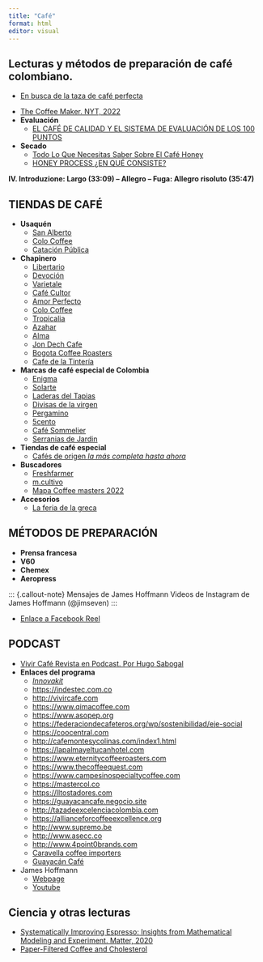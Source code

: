 ```yaml
---
title: "Café"
format: html
editor: visual
---
```


## Lecturas y métodos de preparación de café colombiano.

-   [En busca de la taza de café perfecta](https://enlaceejemplo.com/)

<!-- -->

-   [The Coffee Maker. NYT, 2022](https://www.nytimes.com/)
-   **Evaluación**
    -   [EL CAFÉ DE CALIDAD Y EL SISTEMA DE EVALUACIÓN DE LOS 100 PUNTOS](https://enlaceejemplo.com/)
-   **Secado**
    -   [Todo Lo Que Necesitas Saber Sobre El Café Honey](https://enlaceejemplo.com/)
    -   [HONEY PROCESS ¿EN QUÉ CONSISTE?](https://enlaceejemplo.com/)

**IV. Introduzione: Largo (33:09) -- Allegro -- Fuga: Allegro risoluto (35:47)**

## TIENDAS DE CAFÉ

-   **Usaquén**
    -   [San Alberto](https://www.cafesanalberto.com/)
    -   [Colo Coffee](https://www.colocoffee.co/)
    -   [Catación Pública](https://www.catacionpublica.com/)
-   **Chapinero**
    -   [Libertario](https://cafelibertario.com/)
    -   [Devoción](https://www.devocion.com.co/)
    -   [Varietale](https://www.varietale.com.co/)
    -   [Café Cultor](https://cafecultor.com/)
    -   [Amor Perfecto](https://amorperfecto.com/)
    -   [Colo Coffee](https://www.colocoffee.co/)
    -   [Tropicalia](https://www.tropicaliacafe.com/)
    -   [Azahar](https://azaharcoffee.com/)
    -   [Alma](https://almacafe.com.co/)
    -   [Jon Dech Cafe](https://jondechcafe.com/)
    -   [Bogota Coffee Roasters](https://bogotacoffeeroasters.com/)
    -   [Cafe de la Tintería](https://cafedelatinteria.com/)
-   **Marcas de café especial de Colombia**
    -   [Enigma](https://cafesenigma.com/)
    -   [Solarte](https://cafesolarte.com/)
    -   [Laderas del Tapias](https://laderasdeltapias.com/)
    -   [Divisas de la virgen](https://enlaceejemplo.com/)
    -   [Pergamino](https://pergaminocafe.com/)
    -   [5cento](https://5centocafe.com/)
    -   [Café Sommelier](https://cafesommelier.com/)
    -   [Serranias de Jardin](https://serraniasdejardin.com/)
-   **Tiendas de café especial**
    -   [Cafés de origen *la más completa hasta ahora*](https://enlaceejemplo.com/)
-   **Buscadores**
    -   [Freshfarmer](https://www.freshfarmer.co/)
    -   [m.cultivo](https://mcultivo.com/)
    -   [Mapa Coffee masters 2022](https://enlaceejemplo.com/)
-   **Accesorios**
    -   [La feria de la greca](https://enlaceejemplo.com/)

## MÉTODOS DE PREPARACIÓN

-   **Prensa francesa**
-   **V60**
-   **Chemex**
-   **Aeropress**

::: {.callout-note} Mensajes de James Hoffmann Videos de Instagram de James Hoffmann (@jimseven) :::

-   [Enlace a Facebook Reel](https://www.facebook.com/reel/548751493636877)

## PODCAST

-   [Vivir Café Revista en Podcast. Por Hugo Sabogal](https://enlaceejemplo.com/)
-   **Enlaces del programa**
    -   [*Innovakit*](https://enlaceejemplo.com/)
    -   <https://indestec.com.co>
    -   <http://vivircafe.com>
    -   <https://www.qimacoffee.com>
    -   <https://www.asopep.org>
    -   <https://federaciondecafeteros.org/wp/sostenibilidad/eje-social>
    -   <https://coocentral.com>
    -   <http://cafemontesycolinas.com/index1.html>
    -   <https://lapalmayeltucanhotel.com>
    -   <https://www.eternitycoffeeroasters.com>
    -   <https://www.thecoffeequest.com>
    -   <https://www.campesinospecialtycoffee.com>
    -   <https://mastercol.co>
    -   <https://lltostadores.com>
    -   <https://guayacancafe.negocio.site>
    -   <http://tazadeexcelenciacolombia.com>
    -   <https://allianceforcoffeeexcellence.org>
    -   <http://www.supremo.be>
    -   <http://www.asecc.co>
    -   <http://www.4point0brands.com>
    -   [Caravella coffee importers](https://caravellacoffee.com/)
    -   [Guayacán Café](https://guayacancafe.negocio.site/)
-   James Hoffmann
    -   [Webpage](https://www.jameshoffmann.co.uk/)
    -   [Youtube](https://www.youtube.com/channel/UCMb0O2CdPBNi-QqPk5T3gsQ)

## Ciencia y otras lecturas

-   [Systematically Improving Espresso: Insights from Mathematical Modeling and Experiment. Matter, 2020](https://www.cell.com/matter/fulltext/S2590-2385(19)30410-2)
-   [Paper-Filtered Coffee and Cholesterol](https://enlaceejemplo.com/)